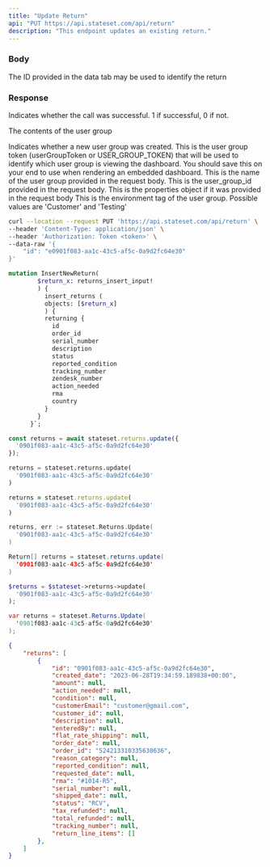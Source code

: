 ```yaml
---
title: "Update Return"
api: "PUT https://api.stateset.com/api/return"
description: "This endpoint updates an existing return."
---
```


### Body

<ParamField body="return_id" type="string">
  The ID provided in the data tab may be used to identify the return
</ParamField>

### Response

<ResponseField name="success" type="number">
  Indicates whether the call was successful. 1 if successful, 0 if not.
</ResponseField>

<ResponseField name="user_group" type="object">

The contents of the user group

<Expandable title="Toggle object">

<ResponseField name="team_id" type="number">
  Indicates whether a new user group was created.
</ResponseField>

<ResponseField name="token" type="string">
  This is the user group token (userGroupToken or USER_GROUP_TOKEN) that will be
  used to identify which user group is viewing the dashboard. You should save
  this on your end to use when rendering an embedded dashboard.
</ResponseField>

<ResponseField name="name" type="string">
  This is the name of the user group provided in the request body.
</ResponseField>

<ResponseField name="provided_id" type="string">
  This is the user_group_id provided in the request body.
</ResponseField>

<ResponseField name="properties" type="JSON | Null">
  This is the properties object if it was provided in the request body
</ResponseField>

<ResponseField name="api_environment_tag" type="JSON or null">
  This is the environment tag of the user group. Possible values are 'Customer'
  and 'Testing'
</ResponseField>

</Expandable>

</ResponseField>

<RequestExample>

```bash cURL
curl --location --request PUT 'https://api.stateset.com/api/return' \
--header 'Content-Type: application/json' \
--header 'Authorization: Token <token>' \
--data-raw '{
    "id": "e0901f083-aa1c-43c5-af5c-0a9d2fc64e30"
}'
```

```graphQL GraphQL
mutation InsertNewReturn(
        $return_x: returns_insert_input!
        ) {
          insert_returns (
          objects: [$return_x]
          ) {    
          returning {
            id
            order_id
            serial_number
            description
            status
            reported_condition
            tracking_number
            zendesk_number
            action_needed
            rma
            country
          }
        }
      }`;
```

```js Node.js
const returns = await stateset.returns.update({
  '0901f083-aa1c-43c5-af5c-0a9d2fc64e30'
});

```

```python Python
returns = stateset.returns.update(
  '0901f083-aa1c-43c5-af5c-0a9d2fc64e30'
)

```

```ruby Ruby
returns = stateset.returns.update(
  '0901f083-aa1c-43c5-af5c-0a9d2fc64e30'
)

```

```go Go
returns, err := stateset.Returns.Update(
  '0901f083-aa1c-43c5-af5c-0a9d2fc64e30'
)

```

```java Java
Return[] returns = stateset.returns.update(
  '0901f083-aa1c-43c5-af5c-0a9d2fc64e30'
)

```

```php PHP
$returns = $stateset->returns->update(
  '0901f083-aa1c-43c5-af5c-0a9d2fc64e30'
);

```

```csharp C#
var returns = stateset.Returns.Update(
  '0901f083-aa1c-43c5-af5c-0a9d2fc64e30'
);

```


</RequestExample>

<ResponseExample>

```json Response
{
    "returns": [
        {
            "id": "0901f083-aa1c-43c5-af5c-0a9d2fc64e30",
            "created_date": "2023-06-28T19:34:59.189838+00:00",
            "amount": null,
            "action_needed": null,
            "condition": null,
            "customerEmail": "customer@gmail.com",
            "customer_id": null,
            "description": null,
            "enteredBy": null,
            "flat_rate_shipping": null,
            "order_date": null,
            "order_id": "524213310335630636",
            "reason_category": null,
            "reported_condition": null,
            "requested_date": null,
            "rma": "#1014-R5",
            "serial_number": null,
            "shipped_date": null,
            "status": "RCV",
            "tax_refunded": null,
            "total_refunded": null,
            "tracking_number": null,
            "return_line_items": []
        },
    ]
}   
```

</ResponseExample>
